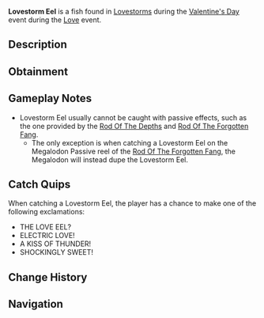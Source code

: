 {{FishInfobox
|image          = Lovestorm Eel.png
|rarity         = Limited
|event          = Love
|sea            = First Sea
|location       = [[Valentine's Day]]
|sublocation    = 
|sources        = Fishing Rod
|nopassive      = 1
|radar_location = 
|prog_speed     = -90
|xp             = 10000
|weather        = Clear
|time           = 
|season         = Winter
|bait           = Chocolate Fish
|base_weight    = 7000
|base_value     = 15000
|weight_range   = 3500
|base_chance    = 0.0001
|base_resil     = 3
}}
'''Lovestorm Eel''' is a {{Rarity|Limited}} fish found in [[Lovestorm]]s during the [[Valentine's Day]] event during the [[Love]] event.

== Description ==
{{Description|A lovely yet dangerous creature, striking with unpredictable ruthlessness. It thrives in a rare storm, leaving chaos behind it as it travels through the waters.|Bestiary Entry}}

== Obtainment ==
{{Description|When the storm rages, the passion approaches.|Bestiary Hint}}
{{Fish Availability|
Lovestorm/Normal
|top_rods      = 
Tempest Rod\26991.92\85997.91;
Challenger's Rod\26172.34\85043.56;
Seraphic Rod\25329.5\80257.11;
Ethereal Prism Rod\23902.81\71749.72;
Abyssal Specter Rod\21392.38\71954.42;
Destiny Rod\13975.9\39114.85;
Heaven's Rod\15165.75\43261.96;
Rod Of The Depths\12927.48\40744.6;
No-Life Rod\20333.64\64845.06;
Rod Of The Forgotten Fang\19401.22\60136.77;
Free Spirit Rod\16157.65\49188.1;
Depthseeker Rod\14639.23\48665.16;
Rod Of The Exalted One\14529.49\43413.73;
Blazebringer Rod\13187.12\42781.24;
Zeus Rod\12057.09\39115.25;
Trident Rod\12007.8\36554.88;
Avalanche Rod\10514.82\35043.54;
Volcanic Rod\9670.93\31374.13;
Steady Rod\3673.7\12811.46
|recommended   = Challenger's Rod
}}

== Gameplay Notes ==
* Lovestorm Eel usually cannot be caught with passive effects, such as the one provided by the [[Rod Of The Depths]] and [[Rod Of The Forgotten Fang]].
** The only exception is when catching a Lovestorm Eel on the Megalodon Passive reel of the [[Rod Of The Forgotten Fang]], the Megalodon will instead dupe the Lovestorm Eel.

== Catch Quips ==
When catching a Lovestorm Eel, the player has a chance to make one of the following exclamations:
* THE LOVE EEL?
* ELECTRIC LOVE!
* A KISS OF THUNDER!
* SHOCKINGLY SWEET!

== Change History ==
{{Change History|{{subst:Current Version}}}}

== Navigation ==
{{Fish Navbox|Love}}